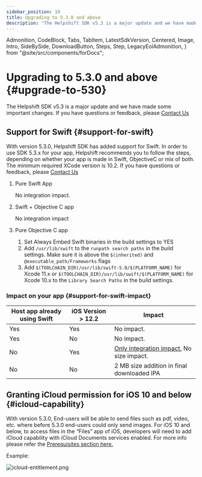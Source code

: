 ```yaml
---
sidebar_position: 10
title: Upgrading to 5.3.0 and above
description: "The Helpshift SDK v5.3 is a major update and we have made some important changes. If you have questions or feedback, please Contact Us"
---
```


  Admonition,
  CodeBlock,
  Tabs,
  TabItem,
  LatestSdkVersion,
  Centered,
  Image,
  Intro,
  SideBySide,
  DownloadButton,
  Steps,
  Step,
  LegacyEolAdmonition,
} from "@site/src/components/forDocs";

<LegacyEolAdmonition />

# Upgrading to 5.3.0 and above {#upgrade-to-530}

<Intro>

The Helpshift SDK v5.3 is a major update and we have made some important changes. If you have questions or feedback, please <a href="https://support.helpshift.com/kb/contact/" target="_blank">Contact Us</a>

</Intro>

## Support for Swift {#support-for-swift}

With version 5.3.0, Helpshift SDK has added support for Swift. In order to use SDK 5.3.x for your app, Helpshift recommends you to follow the steps, depending on whether your app is made in Swift, ObjectiveC or mix of both. The minimum required XCode version is 10.2. If you have questions or feedback, please <a href="https://support.helpshift.com/kb/contact/" target="_blank">Contact Us</a>

1. Pure Swift App

   No integration impact.

2. Swift + Objective C app

   No integration impact

3. Pure Objective C app

   1. Set Always Embed Swift binaries in the build settings to YES
   2. Add `/usr/lib/swift` to the `runpath search paths` in the build settings. Make sure it is above the `$(inherited)` and `@executable_path/Frameworks` flags
   3. Add `$(TOOLCHAIN_DIR)/usr/lib/swift-5.0/$(PLATFORM_NAME)` for Xcode 11.x or `$(TOOLCHAIN_DIR)/usr/lib/swift/$(PLATFORM_NAME)` for Xcode 10.x to the `Library Search Paths` in the build settings.

### Impact on your app {#support-for-swift-impact}

| Host app already using Swift | iOS Version > 12.2 | Impact                                                                                      |
| ---------------------------- | ------------------ | ------------------------------------------------------------------------------------------- |
| Yes                          | Yes                | No impact.                                                                                  |
| Yes                          | No                 | No impact.                                                                                  |
| No                           | Yes                | [Only integration impact.](/cocos2d-x/upgrade-5.3.0-ios/#support-for-swift) No size impact. |
| No                           | No                 | 2 MB size addition in final downloaded IPA                                                  |

## Granting iCloud permission for iOS 10 and below {#icloud-capability}

With version 5.3.0, End-users will be able to send files such as pdf, video, etc. where before 5.3.0 end-users could only send images. For iOS 10 and below, to access files in the “Files” app of iOS, developers will need to add iCloud capability with iCloud Documents services enabled. For more info please refer the [Prerequisites section here.](https://developer.apple.com/library/archive/documentation/FileManagement/Conceptual/DocumentPickerProgrammingGuide/Introduction/Introduction.html#//apple_ref/doc/uid/TP40014451)

Example:

<Image
  src="/static/books/ios/icloud-entitlement.png"
  width="full"
  alt="icloud-entitlement.png"
/>
